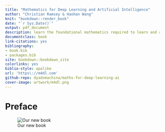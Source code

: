 ```yaml
--- 
title: "Mathematics for Deep Learning and Artificial Intelligence"
author: "Christian Ramsey & Haohan Wang"
knit: "bookdown::render_book"
date: "`r Sys.Date()`"
output: pdf_document
description: learn the foundational mathematics required to learn and apply cutting edge deep learning techniques. From Aristolean logic to Jaynes theory of probability to Rosenblatt's Perceptron and Vapnik\'s Statistical Learning Theory
documentclass: book
link-citations: yes
bibliography:
- book.bib
- packages.bib
site: bookdown::bookdown_site
colorlinks: yes
biblio-style: apalike
url: 'https\://m4dl.com'
github-repo: dyadxmachina/maths-for-deep-learning-ai
cover-image: artwork/m4dl.png
---
```

# Preface {-}
![Our new book](artwork/maths of deep learning.png)

